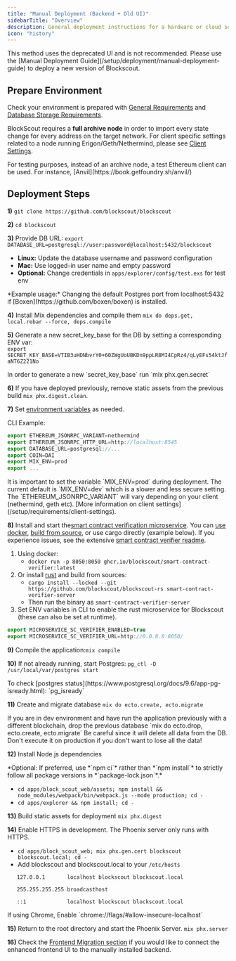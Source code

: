 ```yaml
---
title: "Manual Deployment (Backend + Old UI)"
sidebarTitle: "Overview"
description: General deployment instructions for a hardware or cloud services environment
icon: "history"
---
```


<Warning>
This method uses the deprecated UI and is not recommended. Please use the [Manual Deployment Guide](/setup/deployment/manual-deployment-guide) to deploy a new version of Blockscout.

</Warning>

## Prepare Environment

Check your environment is prepared with [General Requirements](/setup/requirements/requirements) and [Database Storage Requirements](/setup/requirements/database-storage-requirements).

BlockScout requires a **full archive node** in order to import every state change for every address on the target network. For client specific settings related to a node running Erigon/Geth/Nethermind, please see [Client Settings](/setup/requirements/client-settings).

<Info>
For testing purposes, instead of an archive node, a test Ethereum client can be used. For instance, [Anvil](https://book.getfoundry.sh/anvil/)

</Info>

## Deployment Steps

**1)** `git clone https://github.com/blockscout/blockscout`

**2)** `cd blockscout`

**3)** Provide DB URL: `export DATABASE_URL=postgresql://user:password@localhost:5432/blockscout`

* **Linux:** Update the database username and password configuration
* **Mac:** Use logged-in user name and empty password
* **Optional:** Change credentials in `apps/explorer/config/test.exs` for test env

<Info>
*Example usage:* Changing the default Postgres port from localhost:5432 if [Boxen](https://github.com/boxen/boxen) is installed.

</Info>

**4)** Install Mix dependencies and compile them `mix do deps.get, local.rebar --force, deps.compile`

**5)** Generate a new secret\_key\_base for the DB by setting a corresponding ENV var:<br/>`export SECRET_KEY_BASE=VTIB3uHDNbvrY0+60ZWgUoUBKDn9ppLR8MI4CpRz4/qLyEFs54ktJfaNT6Z221No`

<Info>
In order to generate a new `secret_key_base` run `mix phx.gen.secret`

</Info>

**6)** If you have deployed previously, remove static assets from the previous build `mix phx.digest.clean`.

**7)** Set [environment variables](/setup/env-variables) as needed.

CLI Example:

```javascript
export ETHEREUM_JSONRPC_VARIANT=nethermind
export ETHEREUM_JSONRPC_HTTP_URL=http://localhost:8545
export DATABASE_URL=postgresql://...
export COIN=DAI
export MIX_ENV=prod
export ... 
```

<Warning>
It is important to set the variable `MIX_ENV=prod` during deployment. The current default is `MIX_ENV=dev` which is a slower and less secure setting.

</Warning>

<Info>
The `ETHEREUM_JSONRPC_VARIANT` will vary depending on your client (nethermind, geth etc). [More information on client settings](/setup/requirements/client-settings).

</Info>

**8)** Install and start the[smart contract verification microservice](/setup/microservices/smart-contract-verification). You can [use docker](https://github.com/blockscout/blockscout-rs/tree/main/smart-contract-verifier#using-docker), [build from source](https://github.com/blockscout/blockscout-rs/tree/main/smart-contract-verifier#building-from-source), or use cargo directly (example below). If you experience issues, see the extensive [smart contract verifier readme](https://github.com/blockscout/blockscout-rs/tree/main/smart-contract-verifier/smart-contract-verifier-server#readme).

1. Using docker:
   * `docker run -p 8050:8050 ghcr.io/blockscout/smart-contract-verifier:latest`
2. Or install [rust](https://www.rust-lang.org/tools/install) and build from sources:
   * `cargo install --locked --git https://github.com/blockscout/blockscout-rs smart-contract-verifier-server`
   * Then run the binary as `smart-contract-verifier-server`
3. Set ENV variables in CLI to enable the rust microservice for Blockscout (these can also be set at runtime).

```javascript
export MICROSERVICE_SC_VERIFIER_ENABLED=true
export MICROSERVICE_SC_VERIFIER_URL=http://0.0.0.0:8050/
```

**9)** Compile the application:`mix compile`

**10)** If not already running, start Postgres: `pg_ctl -D /usr/local/var/postgres start`

<Tip>
To check [postgres status](https://www.postgresql.org/docs/9.6/app-pg-isready.html): `pg_isready`

</Tip>

**11)** Create and migrate database `mix do ecto.create, ecto.migrate`

<Warning>
If you are in dev environment and have run the application previously with a different blockchain, drop the previous database `mix do ecto.drop, ecto.create, ecto.migrate` Be careful since it will delete all data from the DB. Don't execute it on production if you don't want to lose all the data!

</Warning>

**12)** Install Node.js dependencies

<Info>
*Optional: If preferred, use *`npm ci`* rather than *`npm install`* to strictly follow all package versions in *`package-lock.json`*.*

</Info>

* `cd apps/block_scout_web/assets; npm install && node_modules/webpack/bin/webpack.js --mode production; cd -`
* `cd apps/explorer && npm install; cd -`

**13)** Build static assets for deployment `mix phx.digest`

**14)** Enable HTTPS in development. The Phoenix server only runs with HTTPS.

* `cd apps/block_scout_web; mix phx.gen.cert blockscout blockscout.local; cd -`
* Add blockscout and blockscout.local to your `/etc/hosts`

```
   127.0.0.1       localhost blockscout blockscout.local

   255.255.255.255 broadcasthost

   ::1             localhost blockscout blockscout.local
```

<Info>
If using Chrome, Enable `chrome://flags/#allow-insecure-localhost`

</Info>

**15)** Return to the root directory and start the Phoenix Server. `mix phx.server`

**16)** Check the [Frontend Migration section](/setup/deployment/frontend-migration) if you would like to connect the enhanced frontend UI to the manually installed backend.

## 


